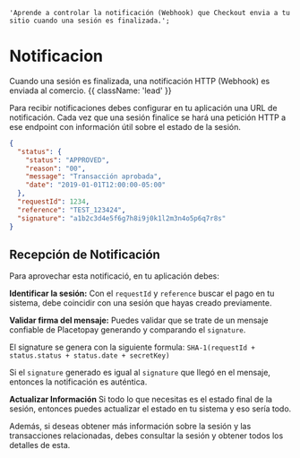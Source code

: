     'Aprende a controlar la notificación (Webhook) que Checkout envia a tu sitio cuando una sesión es finalizada.';

# Notificacion

Cuando una sesión es finalizada, una notificación HTTP (Webhook) es enviada al comercio. {{ className: 'lead' }}

Para recibir notificaciones debes configurar en tu aplicación una URL de notificación. Cada vez que una sesión finalice se hará una petición HTTP a ese endpoint con información útil sobre el estado de la sesión.

```json {{ 'title': 'Notification' }}
{
  "status": {
    "status": "APPROVED",
    "reason": "00",
    "message": "Transacción aprobada",
    "date": "2019-01-01T12:00:00-05:00"
  },
  "requestId": 1234,
  "reference": "TEST_123424",
  "signature": "a1b2c3d4e5f6g7h8i9j0k1l2m3n4o5p6q7r8s"
}
```

## Recepción de Notificación

Para aprovechar esta notificació, en tu aplicación debes:

**Identificar la sesión:** Con el `requestId` y `reference` buscar el pago en tu sistema, debe coincidir con una sesión que hayas creado previamente.

**Validar firma del mensaje:** Puedes validar que se trate de un mensaje confiable de Placetopay generando y comparando el `signature`.

El signature se genera con la siguiente formula: `SHA-1(requestId + status.status + status.date + secretKey)`

Si el `signature` generado es igual al `signature` que llegó en el mensaje, entonces la notificación es auténtica.

**Actualizar Información** Si todo lo que necesitas es el estado final de la sesión, entonces puedes actualizar el estado en tu sistema y eso sería todo.

Además, si deseas obtener más información sobre la sesión y las transacciones relacionadas, debes consultar la sesión y obtener todos los detalles de esta.

